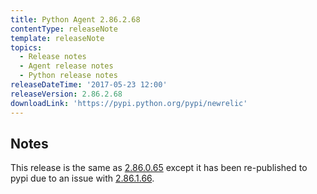 ```yaml
---
title: Python Agent 2.86.2.68
contentType: releaseNote
template: releaseNote
topics:
  - Release notes
  - Agent release notes
  - Python release notes
releaseDateTime: '2017-05-23 12:00'
releaseVersion: 2.86.2.68
downloadLink: 'https://pypi.python.org/pypi/newrelic'
---
```


## Notes

This release is the same as [2.86.0.65](/docs/release-notes/agent-release-notes/python-release-notes/python-agent-286065) except it has been re-published to pypi due to an issue with [2.86.1.66](/docs/release-notes/agent-release-notes/python-release-notes/python-agent-286166).
